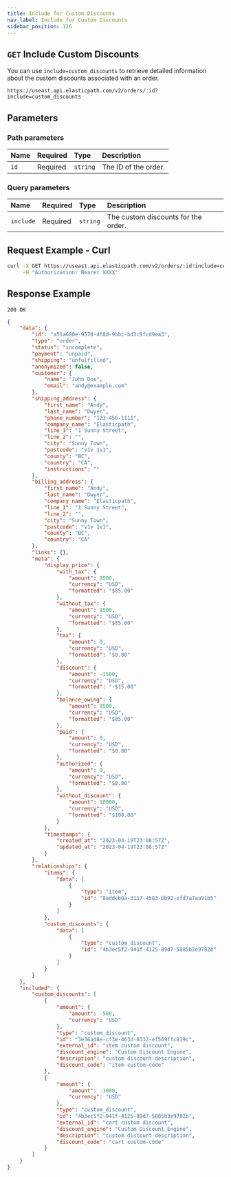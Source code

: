 ```yaml
---
title: Include for Custom Discounts
nav_label: Include for Custom Discounts
sidebar_position: 126
---
```


## `GET` Include Custom Discounts

You can use `include=custom_discounts` to retrieve detailed information about the custom discounts associated with an order.

```http
https://useast.api.elasticpath.com/v2/orders/:id?include=custom_discounts
```
## Parameters

### Path parameters

| Name | Required | Type     | Description          |
|:-----|:---------|:---------|:---------------------|
| `id` | Required | `string` | The ID of the order. |

### Query parameters 

| Name | Required | Type     | Description          |
|:-----|:---------|:---------|:---------------------|
| `include` | Required | `string` | The custom discounts for the order. |

## Request Example - Curl

```bash
curl -X GET https://useast.api.elasticpath.com/v2/orders/:id?include=custom_discounts \
     -H "Authorization: Bearer XXXX"
```

## Response Example

`200 OK`

```JSon
{
    "data": {
        "id": "a51a680e-9570-4f8d-9bbc-bd3c9fcd9ea3",
        "type": "order",
        "status": "incomplete",
        "payment": "unpaid",
        "shipping": "unfulfilled",
        "anonymized": false,
        "customer": {
            "name": "John Doe",
            "email": "andy@example.com"
        },
        "shipping_address": {
            "first_name": "Andy",
            "last_name": "Dwyer",
            "phone_number": "123-456-1111",
            "company_name": "Elasticpath",
            "line_1": "1 Sunny Street",
            "line_2": "",
            "city": "Sunny Town",
            "postcode": "v1v 1v1",
            "county": "BC",
            "country": "CA",
            "instructions": ""
        },
        "billing_address": {
            "first_name": "Andy",
            "last_name": "Dwyer",
            "company_name": "Elasticpath",
            "line_1": "1 Sunny Street",
            "line_2": "",
            "city": "Sunny Town",
            "postcode": "v1v 1v1",
            "county": "BC",
            "country": "CA"
        },
        "links": {},
        "meta": {
            "display_price": {
                "with_tax": {
                    "amount": 8500,
                    "currency": "USD",
                    "formatted": "$85.00"
                },
                "without_tax": {
                    "amount": 8500,
                    "currency": "USD",
                    "formatted": "$85.00"
                },
                "tax": {
                    "amount": 0,
                    "currency": "USD",
                    "formatted": "$0.00"
                },
                "discount": {
                    "amount": -1500,
                    "currency": "USD",
                    "formatted": "-$15.00"
                },
                "balance_owing": {
                    "amount": 8500,
                    "currency": "USD",
                    "formatted": "$85.00"
                },
                "paid": {
                    "amount": 0,
                    "currency": "USD",
                    "formatted": "$0.00"
                },
                "authorized": {
                    "amount": 0,
                    "currency": "USD",
                    "formatted": "$0.00"
                },
                "without_discount": {
                    "amount": 10000,
                    "currency": "USD",
                    "formatted": "$100.00"
                }
            },
            "timestamps": {
                "created_at": "2023-04-19T23:08:57Z",
                "updated_at": "2023-04-19T23:08:57Z"
            }
        },
        "relationships": {
            "items": {
                "data": [
                    {
                        "type": "item",
                        "id": "8addeb0a-3117-4583-bb92-efd7a7aa91b5"
                    }
                ]
            },
            "custom_discounts": {
                "data": [
                    {
                        "type": "custom_discount",
                        "id": "4b3ec5f2-941f-4125-89d7-5885b3e9782b"
                    }
                ]
            }
        }
    },
    "included": {
        "custom_discounts": [
            {
                "amount": {
                    "amount": -500,
                    "currency": "USD"
                },
                "type": "custom_discount",
                "id": "3e36ad8e-cf3e-463d-8332-ef569ffc819c",
                "external_id": "item custom discount",
                "discount_engine": "Custom Discount Engine",
                "description": "custom discount description",
                "discount_code": "item custom-code"
            },
            {
                "amount": {
                    "amount": -1000,
                    "currency": "USD"
                },
                "type": "custom_discount",
                "id": "4b3ec5f2-941f-4125-89d7-5885b3e9782b",
                "external_id": "cart custom discount",
                "discount_engine": "Custom Discount Engine",
                "description": "custom discount description",
                "discount_code": "cart custom-code"
            }
        ]
    }
}
```